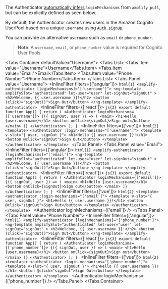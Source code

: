 
<Alert role="none" heading="Zero Configuration">

The Authenticator [automatically infers](/connected-components/authenticator#step-1-configure-backend) `loginMechanisms` from `amplify pull`,
but can be explicitly defined as seen below.

</Alert>

By default, the Authenticator creates new users in the Amazon Cognito UserPool based on a unique `username` using
[`Auth signUp`](https://docs.amplify.aws/javascript/build-a-backend/auth/enable-sign-up/).

You can provide an alternative `username` such as `email` or `phone_number`.

> **Note**: A `username`, `email`, or `phone_number` value is required for Cognito User Pools.

<Tabs.Container defaultValue="Username">
  <Tabs.List>
    <Tabs.Item value="Username">Username</Tabs.Item>
    <Tabs.Item value="Email">Email</Tabs.Item>
    <Tabs.Item value="Phone Number">Phone Number</Tabs.Item>
  </Tabs.List>
  <Tabs.Panel value="Username">
    <InlineFilter filters={['angular']}>
      ```html{1}
      <amplify-authenticator [loginMechanisms]="['username']">
        <ng-template
          amplifySlot="authenticated"
          let-user="user"
          let-signOut="signOut"
        >
          <h2>Welcome, {{ user.username }}!</h2>
          <button (click)="signOut()">Sign Out</button>
        </ng-template>
      </amplify-authenticator>
      ```
    </InlineFilter>
    <InlineFilter filters={['react']}>
      ```js{3}
      export default function App() {
        return (
          <Authenticator loginMechanisms={['username']}>
            {({ signOut, user }) => (
              <main>
                <h1>Hello {user.username}</h1>
                <button onClick={signOut}>Sign out</button>
              </main>
            )}
          </Authenticator>
        );
      }
      ```
    </InlineFilter>
    <InlineFilter filters={['vue']}>
      ```html{2}
      <template>
        <authenticator :login-mechanisms="['username']">
          <template v-slot="{ user, signOut }">
            <h1>Hello {{ user.username }}!</h1>
            <button @click="signOut">Sign Out</button>
          </template>
        </authenticator>
      </template>
      ```
    </InlineFilter>
    <Example>
      <Authenticator />
    </Example>
  </Tabs.Panel>
  <Tabs.Panel value="Email">
    <InlineFilter filters={['angular']}>
      ```html{1}
      <amplify-authenticator [loginMechanisms]="['email']">
        <ng-template
          amplifySlot="authenticated"
          let-user="user"
          let-signOut="signOut"
        >
          <h2>Welcome, {{ user.username }}!</h2>
          <button (click)="signOut()">Sign Out</button>
        </ng-template>
      </amplify-authenticator>
      ```
    </InlineFilter>
    <InlineFilter filters={['react']}>
      ```js{3}
      export default function App() {
        return (
          <Authenticator loginMechanisms={['email']}>
            {({ signOut, user }) => (
              <main>
                <h1>Hello {user.username}</h1>
                <button onClick={signOut}>Sign out</button>
              </main>
            )}
          </Authenticator>
        );
      }
      ```
    </InlineFilter>
    <InlineFilter filters={['vue']}>
      ```html{2}
      <template>
        <authenticator :login-mechanisms="['email']">
          <template v-slot="{ user, signOut }">
            <h1>Hello {{ user.username }}!</h1>
            <button @click="signOut">Sign Out</button>
          </template>
        </authenticator>
      </template>
      ```
    </InlineFilter>
    <Example>
      <Authenticator loginMechanisms={['email']} />
    </Example>
  </Tabs.Panel>
  <Tabs.Panel value="Phone Number">
    <InlineFilter filters={['angular']}>
      ```html{1}
      <amplify-authenticator [loginMechanisms]="['phone_number']">
        <ng-template
          amplifySlot="authenticated"
          let-user="user"
          let-signOut="signOut"
        >
          <h2>Welcome, {{ user.username }}!</h2>
          <button (click)="signOut()">Sign Out</button>
        </ng-template>
      </amplify-authenticator>
      ```
    </InlineFilter>
    <InlineFilter filters={['react']}>
      ```js{3}
      export default function App() {
        return (
          <Authenticator loginMechanisms={['phone_number']}>
            {({ signOut, user }) => (
              <main>
                <h1>Hello {user.username}</h1>
                <button onClick={signOut}>Sign out</button>
              </main>
            )}
          </Authenticator>
        );
      }
      ```
    </InlineFilter>
    <InlineFilter filters={['vue']}>
      ```html{2}
      <template>
        <authenticator :login-mechanisms="['phone_number']">
          <template v-slot="{ user, signOut }">
            <h1>Hello {{ user.username }}!</h1>
            <button @click="signOut">Sign Out</button>
          </template>
        </authenticator>
      </template>
      ```
    </InlineFilter>
    <Example>
      <Authenticator loginMechanisms={['phone_number']} />
    </Example>
  </Tabs.Panel>
</Tabs.Container>
